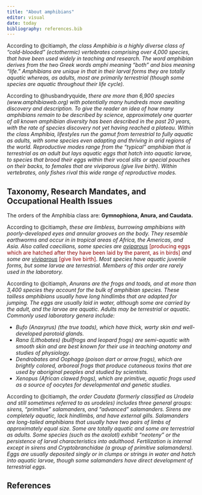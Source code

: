 ```yaml
---
title: "About amphibians"
editor: visual
date: today
bibliography: references.bib
---
```


::: {.callout-note}
According to @citiamph, *the class Amphibia is a highly diverse class of “cold-blooded” (ectothermic) vertebrates comprising over 4,000 species, that have been used widely in teaching and research. The word amphibian derives from the two Greek words amphi meaning “both” and bios meaning “life.” Amphibians are unique in that in their larval forms they are totally aquatic whereas, as adults, most are primarily terrestrial (though some species are aquatic throughout their life cycle).*
:::

::: {.callout-note title="Fun facts"}
According to @husbandryquide, *there are more than 6,900 species (www.amphibiaweb.org) with potentially many hundreds more awaiting discovery and description. To give the reader an idea of how many amphibians remain to be described by science, approximately one quarter of all known amphibian diversity has been described in the past 20 years, with the rate of species discovery not yet having reached a plateau. Within the class Amphibia, lifestyles run the gamut from terrestrial to fully aquatic as adults, with some species even adapting and thriving in arid regions of the world. Reproductive modes range from the “typical” amphibian that is terrestrial as an adult but lays aquatic eggs that hatch into aquatic larvae, to species that brood their eggs within their vocal slits or special pouches on their backs, to females that are viviparous (give live birth). Within vertebrates, only fishes rival this wide range of reproductive modes.*
:::

## Taxonomy, Research Mandates, and Occupational Health Issues
The orders of the Amphibia class are: **Gymnophiona, Anura, and Caudata.**

::: {.callout-note title="Gymnophiona"}
According to @citiamph, *these are limbless, burrowing amphibians with poorly-developed eyes and annular grooves on the body. They resemble earthworms and occur in in tropical areas of Africa, the Americas, and Asia. Also called caecilians, some species are <u>oviparous</u>* <span style="color:darkred;"> [producing eggs which are hatched after they have been laid by the parent, as in birds]</span> *and some are <u>viviparous</u>* <span style="color:darkred;">[give live birth]</span>. *Most species have aquatic juvenile forms, but some larvae are terrestrial. Members of this order are rarely used in the laboratory.*
:::

::: {.callout-note title="Anura"}
According to @citiamph, *Anurans are the frogs and toads, and at more than 3,400 species they account for the bulk of amphibian species. These tailless amphibians usually have long hindlimbs that are adapted for jumping. The eggs are usually laid in water, although some are carried by the adult, and the larvae are aquatic. Adults may be terrestrial or aquatic. Commonly used laboratory genera include:*

 - *Bufo (Anaxyrus) (the true toads), which have thick, warty skin and well-developed parotoid glands.*
 - *Rana (Lithobates) (bullfrogs and leopard frogs) are semi-aquatic with smooth skin and are best known for their use in teaching anatomy and studies of physiology.*
 - *Dendrobates and Oophaga (poison dart or arrow frogs), which are brightly colored, arboreal frogs that produce cutaneous toxins that are used by aboriginal peoples and studied by scientists.*
 - *Xenopus (African clawed frogs), which are primitive, aquatic frogs used as a source of oocytes for developmental and genetic studies.*
:::

::: {.callout-note title="Caudata"}
According to @citiamph, *the order Caudata (formerly classified as Urodela and still sometimes referred to as urodeles) includes three general groups: sirens, “primitive” salamanders, and “advanced” salamanders. Sirens are completely aquatic, lack hindlimbs, and have external gills. Salamanders are long-tailed amphibians that usually have two pairs of limbs of approximately equal size. Some are totally aquatic and some are terrestrial as adults. Some species (such as the axolotl) exhibit “neoteny” or the persistence of larval characteristics into adulthood. Fertilization is internal except in sirens and Cryptobranchidae (a group of primitive salamanders). Eggs are usually deposited singly or in clumps or strings in water and hatch into aquatic larvae, though some salamanders have direct development of terrestrial eggs.*
:::



## References


